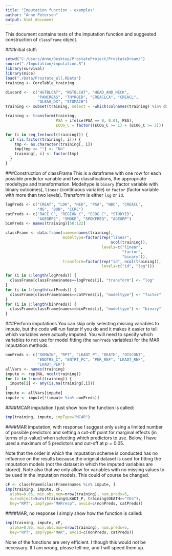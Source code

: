 ```yaml
---
title: "Imputation function - examples"
author: "Anne Petersen"
output: html_document
---
```


This document contains tests of the imputation function and suggested construction of `classFrame` object.

###Initial stuff:
```r
setwd("C:/Users/Anne/Desktop/ProstateProject/ProstateDream/")
source("./Imputation/imputation.R")
library(survival)
library(mice)
load("./Data/Prostate_all.RData")
training <- CoreTable_training

discard <-  c("HGTBLCAT", "WGTBLCAT", "HEAD_AND_NECK", 
              "PANCREAS", "THYROID", "CREACLCA", "CREACL", 
              "GLEAS_DX", "STOMACH")
training <- subset(training, select = -which(colnames(training) %in% discard))

training <- transform(training, 
                      PSA = ifelse(PSA == 0, 0.01, PSA),
                      ECOG_C = factor((ECOG_C >= 1) + (ECOG_C >= 2)))

for (i in seq_len(ncol(training))) {
  if (is.factor(training[, i])) {
    tmp <- as.character(training[, i])
    tmp[tmp == ""] <- "No"
    training[, i] <- factor(tmp)
  }
}
```

###Construction of classFrame
This is a dataframe with one row for each possible predictor variable
and two classifications, the appropriate modeltype and transformation.
Modeltype is `binary` (factor variable with binary outcomes), `linear`
(continuous variable) or `factor` (factor variable with more than two levels). Transform is either `log` or `id`.
```r
logPreds <- c("CREAT", "LDH", "NEU", "PSA", "WBC", "CREACL", 
              "MG", "BUN", "CCRC")
catPreds <- c("RACE_C", "REGION_C", "ECOG_C", "STUDYID",
              "AGEGRP2", "SMOKE", "SMOKFREQ", "AGEGRP")
binPreds <- names(training)[50:122]

classFrame <- data.frame(names=names(training), 
                         modeltype=factor(rep("linear",
                                              ncol(training)),
                                          levels=c("linear",
                                                   "factor",
                                                   "binary")),
                         transform=factor(rep("id", ncol(training)),
                                          levels=c("id", "log")))

for (i in 1:length(logPreds)) {
  classFrame[classFrame$names==logPreds[i], "transform"] <- "log"
}
for (i in 1:length(catPreds)) {
  classFrame[classFrame$names==catPreds[i], "modeltype"] <- "factor"
}
for (i in 1:length(binPreds)) {
  classFrame[classFrame$names==binPreds[i], "modeltype"] <- "binary"
}
```

###Perform imputations
You can skip only selecting missing variables to impute, but the code will run faster if you do and it makes it easier to tell which variables were actually imputed. You will need to specify which variables to not use for model fitting (the `nonPreds` variables) for the MAR imputation methods.
```r
nonPreds <- c("DOMAIN", "RPT", "LKADT_P", "DEATH", "DISCONT",
              "ENDTRS_C", "ENTRT_PC", "PER_REF", "LKADT_REF",
              "LKADT_PER")
allVars <- names(training)
impute <- rep(NA, ncol(training)) 
for (i in 1:ncol(training)) {
  impute[i] <- any(is.na(training[,i]))
}
impute <- allVars[impute]
impute <- impute[!(impute %in% nonPreds)]
```

####MCAR imputation
I just show how the function is called:
```r
imp(training, impute, impType="MCAR")
```

####MAR imputation, with response
I suggest only using a limited number of possible predictors and setting a cut-off point for marginal effects (in terms of p-value) when selecting which predictors to use. Below, I have used a maximum of 5 predictors and cut-off at $p=0.05$. 


Note that the order in which the imputation scheme is conducted has no influence on the results because the orignial dataset is used for fitting the imputation models (not the dataset in which the imputed variables are stored). Note also that we only allow for variables with no missing values to be used in the imputation models. This could of course be changed.
```r
cF <- classFrame[classFrame$names %in% impute, ]
imp(training, impute, cF,
  alpha=0.05, min.obs.num=nrow(training), num.preds=5,
  survobject=Surv(training$LKADT_P, training$DEATH=="YES"),
  key="RPT", impType="MARresp", avoid=c(nonPreds, catPreds))
```

####MAR, no response
I simply show how the function is called:
```r
imp(training, impute, cF,
  alpha=0.05, min.obs.num=nrow(training), num.preds=5,
  key="RPT", impType="MAR", avoid=c(nonPreds, catPreds))
```


None of the functions are very efficient. I though this would not be necessary. If I am wrong, please tell me, and I will speed them up.